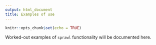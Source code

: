 ```yaml
---
output: html_document
title: Examples of use
---
```


```r
knitr::opts_chunk$set(echo = TRUE)
```
Worked-out examples of `sprawl` functionality will be documented here.

